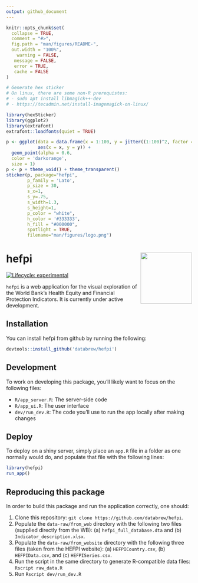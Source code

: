 ```yaml
---
output: github_document
---
```


<!-- README.md is generated from README.Rmd. Please edit that file -->

```r
knitr::opts_chunk$set(
  collapse = TRUE,
  comment = "#>",
  fig.path = "man/figures/README-",
  out.width = "100%",
    warning = FALSE, 
   message = FALSE, 
   error = TRUE, 
   cache = FALSE
)
```

```r
# Generate hex sticker
# On linux, there are some non-R prerequistes:
# - sudo apt install libmagick++-dev
# - https://tecadmin.net/install-imagemagick-on-linux/

library(hexSticker)
library(ggplot2)
library(extrafont)
extrafont::loadfonts(quiet = TRUE)

p <- ggplot(data = data.frame(x = 1:100, y = jitter((1:100)^2, factor = 5000)),
            aes(x = x, y = y)) + 
  geom_point(alpha = 0.6,
  color = 'darkorange',
  size = 1)
p <- p + theme_void() + theme_transparent()
sticker(p, package="hefpi", 
        p_family = 'Lato',
        p_size = 30,
        s_x=1, 
        s_y=.75, 
        s_width=1.3, 
        s_height=1,
        p_color = "white",
        h_color = '#333333',
        h_fill = "#000000",
        spotlight = TRUE,
        filename="man/figures/logo.png")
```

# hefpi <a href='https://github.com/databrew/hepfi'><img src='man/figures/logo.png' align="right" height="139" /></a>

<!-- badges: start -->
[![Lifecycle: experimental](https://img.shields.io/badge/lifecycle-experimental-orange.svg)](https://www.tidyverse.org/lifecycle/#experimental)
<!-- badges: end -->

`hefpi` is a web application for the visual exploration of the World Bank's Health Equity and Financial Protection Indicators. It is currently under active development. 

## Installation

You can install hefpi from github by running the following:

``` r
devtools::install_github('databrew/hefpi')
```

## Development

To work on developing this package, you'll likely want to focus on the following files:

- `R/app_server.R`: The server-side code
- `R/app_ui.R`: The user interface
- `dev/run_dev.R`: The code you'll use to run the app locally after making changes

## Deploy

To deploy on a shiny server, simply place an `app.R` file in a folder as one normally would do, and populate that file with the following lines:

```r
library(hefpi)
run_app()
```

## Reproducing this package

In order to build this package and run the application correctly, one should:

1. Clone this repository: `git clone https://github.com/databrew/hefpi`.  
2. Populate the `data-raw/from_web` directory with the following two files (supplied directly from the WB): (a) `hefpi_full_database.dta` and (b) `Indicator_description.xlsx`. 
3. Populate the `data-raw/from_website` directory with the following three files (taken from the HEFPI website): (a) `HEFPICountry.csv`, (b) `HEFPIData.csv`, and (c) `HEFPISeries.csv`.
4. Run the script in the same directory to generate R-compatible data files: `Rscript raw_data.R`
5. Run `Rscript dev/run_dev.R`



